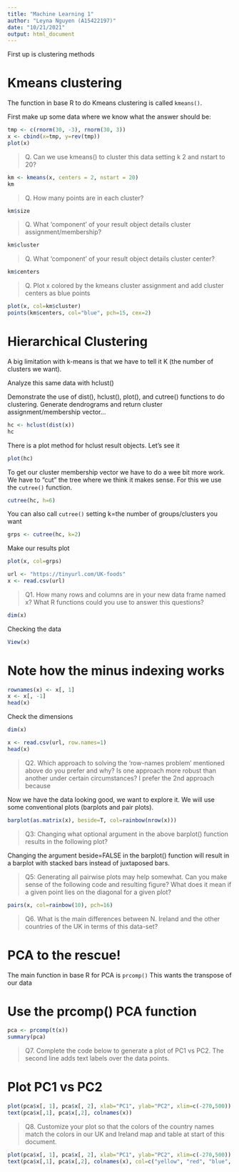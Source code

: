 ```yaml
---
title: "Machine Learning 1"
author: "Leyna Nguyen (A15422197)"
date: "10/21/2021"
output: html_document
---
```


First up is clustering methods

# Kmeans clustering

The function in base R to do Kmeans clustering is called `kmeans()`.

First make up some data where we know what the answer should be: 

```r
tmp <- c(rnorm(30, -3), rnorm(30, 3))
x <- cbind(x=tmp, y=rev(tmp))
plot(x)
```

> Q. Can we use kmeans() to cluster this data setting k 2 and nstart to 20?

```r
km <- kmeans(x, centers = 2, nstart = 20)
km
```
> Q. How many points are in each cluster?

```r
km$size
```
> Q. What 'component' of your result object details cluster assignment/membership?

```r
km$cluster
```
> Q. What 'component' of your result object details cluster center?

```r
km$centers
```
> Q. Plot x colored by the kmeans cluster assignment and add cluster centers as blue points

```r
plot(x, col=km$cluster)
points(km$centers, col="blue", pch=15, cex=2)
```

# Hierarchical Clustering

A big limitation with k-means is that we have to tell it K (the number of clusters we want).

Analyze this same data with hclust()

Demonstrate the use of dist(), hclust(), plot(), and cutree() functions to do clustering. 
Generate dendrograms and return cluster assignment/membership vector...

```r
hc <- hclust(dist(x))
hc
```

There is a plot method for hclust result objects. Let's see it

```r
plot(hc)
```

To get our cluster membership vector we have to do a wee bit more work. We have to "cut" the tree where we think it makes sense. For this we use the `cutree()` function.

```r
cutree(hc, h=6)
```

You can also call `cutree()` setting k=the number of groups/clusters you want

```r
grps <- cutree(hc, k=2)
```

Make our results plot

```r
plot(x, col=grps)
```

```r
url <- "https://tinyurl.com/UK-foods"
x <- read.csv(url)
```

> Q1. How many rows and columns are in your new data frame named x? What R functions could you use to answer this questions?

```r
dim(x)
```

Checking the data
```r
View(x)
```

# Note how the minus indexing works
```r
rownames(x) <- x[, 1]
x <- x[, -1]
head(x)
```

Check the dimensions
```r
dim(x)
```

```r
x <- read.csv(url, row.names=1)
head(x)
```

> Q2. Which approach to solving the ‘row-names problem’ mentioned above do you prefer and why? Is one approach more robust than another under certain circumstances?
I prefer the 2nd approach because 

Now we have the data looking good, we want to explore it. We will use some conventional plots (barplots and pair plots).
```r
barplot(as.matrix(x), beside=T, col=rainbow(nrow(x)))
```

> Q3: Changing what optional argument in the above barplot() function results in the following plot?

Changing the argument beside=FALSE in the barplot() function will result in a barplot with stacked bars instead of juxtaposed bars. 

> Q5: Generating all pairwise plots may help somewhat. Can you make sense of the following code and resulting figure? What does it mean if a given point lies on the diagonal for a given plot?

```r
pairs(x, col=rainbow(10), pch=16)
```

> Q6. What is the main differences between N. Ireland and the other countries of the UK in terms of this data-set?

# PCA to the rescue!

The main function in base R for PCA is `prcomp()` 
This wants the transpose of our data

# Use the prcomp() PCA function 

```r
pca <- prcomp(t(x))
summary(pca)
```

> Q7. Complete the code below to generate a plot of PC1 vs PC2. The second line adds text labels over the data points.

# Plot PC1 vs PC2
```r
plot(pca$x[, 1], pca$x[, 2], xlab="PC1", ylab="PC2", xlim=c(-270,500))
text(pca$x[,1], pca$x[,2], colnames(x))
```

> Q8. Customize your plot so that the colors of the country names match the colors in our UK and Ireland map and table at start of this document.

```r
plot(pca$x[, 1], pca$x[, 2], xlab="PC1", ylab="PC2", xlim=c(-270,500))
text(pca$x[,1], pca$x[,2], colnames(x), col=c("yellow", "red", "blue", "dark green"))
```






